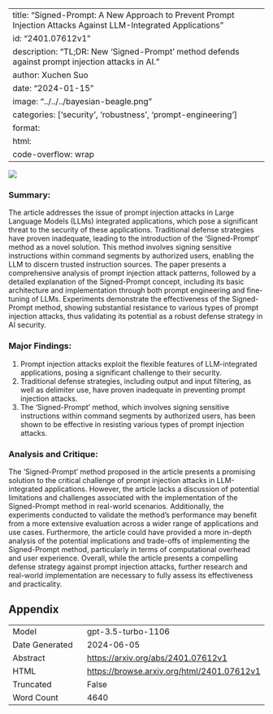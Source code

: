 
---
title: "Signed-Prompt: A New Approach to Prevent Prompt Injection Attacks Against LLM-Integrated Applications"
id: "2401.07612v1"
description: "TL;DR: New 'Signed-Prompt' method defends against prompt injection attacks in AI."
author: Xuchen Suo
date: "2024-01-15"
image: "../../../bayesian-beagle.png"
categories: ['security', 'robustness', 'prompt-engineering']
format:
  html:
    code-overflow: wrap
---

![](../../../bayesian-beagle.png)

### **Summary:**
The article addresses the issue of prompt injection attacks in Large Language Models (LLMs) integrated applications, which pose a significant threat to the security of these applications. Traditional defense strategies have proven inadequate, leading to the introduction of the 'Signed-Prompt' method as a novel solution. This method involves signing sensitive instructions within command segments by authorized users, enabling the LLM to discern trusted instruction sources. The paper presents a comprehensive analysis of prompt injection attack patterns, followed by a detailed explanation of the Signed-Prompt concept, including its basic architecture and implementation through both prompt engineering and fine-tuning of LLMs. Experiments demonstrate the effectiveness of the Signed-Prompt method, showing substantial resistance to various types of prompt injection attacks, thus validating its potential as a robust defense strategy in AI security.

### Major Findings:
1. Prompt injection attacks exploit the flexible features of LLM-integrated applications, posing a significant challenge to their security.
2. Traditional defense strategies, including output and input filtering, as well as delimiter use, have proven inadequate in preventing prompt injection attacks.
3. The 'Signed-Prompt' method, which involves signing sensitive instructions within command segments by authorized users, has been shown to be effective in resisting various types of prompt injection attacks.

### Analysis and Critique:
The 'Signed-Prompt' method proposed in the article presents a promising solution to the critical challenge of prompt injection attacks in LLM-integrated applications. However, the article lacks a discussion of potential limitations and challenges associated with the implementation of the Signed-Prompt method in real-world scenarios. Additionally, the experiments conducted to validate the method's performance may benefit from a more extensive evaluation across a wider range of applications and use cases. Furthermore, the article could have provided a more in-depth analysis of the potential implications and trade-offs of implementing the Signed-Prompt method, particularly in terms of computational overhead and user experience. Overall, while the article presents a compelling defense strategy against prompt injection attacks, further research and real-world implementation are necessary to fully assess its effectiveness and practicality.

## Appendix

|          |          |
|----------|----------|
| Model     | gpt-3.5-turbo-1106       |
| Date Generated     | 2024-06-05       |
| Abstract | [https://arxiv.org/abs/2401.07612v1](https://arxiv.org/abs/2401.07612v1)        |
| HTML     | [https://browse.arxiv.org/html/2401.07612v1](https://browse.arxiv.org/html/2401.07612v1)       |
| Truncated       | False       |
| Word Count       | 4640       |